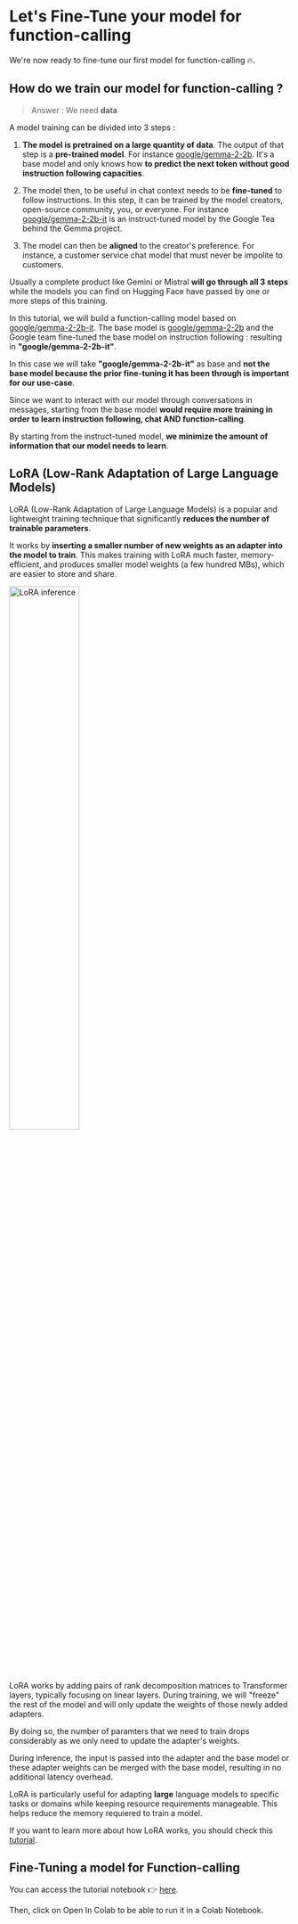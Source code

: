 # Let's Fine-Tune your model for function-calling

We're now ready to fine-tune our first model for function-calling 🔥.

## How do we train our model for function-calling ?

> Answer : We need **data**

A model training can be divided into 3 steps :

1. **The model is pretrained on a large quantity of data**. The output of that step is a **pre-trained model**. For instance [google/gemma-2-2b](https://huggingface.co/google/gemma-2-2b). It's a base model and only knows how **to predict the next token without good instruction following capacities**.

2. The model then, to be useful in chat context needs to be **fine-tuned** to follow instructions. In this step, it can be trained by the model creators, open-source community, you, or everyone. For instance [google/gemma-2-2b-it](https://huggingface.co/google/gemma-2-2b-it) is an instruct-tuned model by the Google Tea behind the Gemma project.

3. The model can then be **aligned** to the creator's preference. For instance, a customer service chat model that must never be impolite to customers.

Usually a complete product like Gemini or Mistral **will go through all 3 steps** while the models you can find on Hugging Face have passed by one or more steps of this training.

In this tutorial, we will build a function-calling model based on [google/gemma-2-2b-it](https://huggingface.co/google/gemma-2-2b-it). The base model is [google/gemma-2-2b](https://huggingface.co/google/gemma-2-2b) and the Google team fine-tuned the base model on instruction following : resulting in **"google/gemma-2-2b-it"**. 

In this case we will take **"google/gemma-2-2b-it"** as base and **not the base model because the prior fine-tuning it has been through is important for our use-case**.

Since we want to interact with our model through conversations in messages, starting from the base model **would require more training in order to learn instruction following, chat AND function-calling**.

By starting from the instruct-tuned model, **we minimize the amount of information that our model needs to learn**.

## LoRA  (Low-Rank Adaptation of Large Language Models)

LoRA (Low-Rank Adaptation of Large Language Models) is a popular and lightweight training technique that significantly **reduces the number of trainable parameters**.

It works by **inserting a smaller number of new weights as an adapter into the model to train**. This makes training with LoRA much faster, memory-efficient, and produces smaller model weights (a few hundred MBs), which are easier to store and share. 

<img src="https://huggingface.co/datasets/agents-course/course-images/resolve/main/en/unit1/blog_multi-lora-serving_LoRA.gif" alt="LoRA inference" width="50%"/>

LoRA works by adding pairs of rank decomposition matrices to Transformer layers, typically focusing on linear layers. During training, we will "freeze" the rest of the model and will only update the weights of those newly added adapters. 

By doing so, the number of paramters that we need to train drops considerably as we only need to update the adapter's weights.

During inference, the input is passed into the adapter and the base model or these adapter weights can be merged with the base model, resulting in no additional latency overhead. 

LoRA is particularly useful for adapting **large** language models to specific tasks or domains while keeping resource requirements manageable. This helps reduce the memory requiered to train a model.

If you want to learn more about how LoRA works, you should check this [tutorial](https://huggingface.co/learn/nlp-course/chapter11/4?fw=pt).

## Fine-Tuning a model for Function-calling

You can access the tutorial notebook 👉 [here](https://huggingface.co/agents-course/notebooks/blob/main/bonus-unit1/bonus-unit1.ipynb).

Then, click on Open In Colab to be able to run it in a Colab Notebook.



